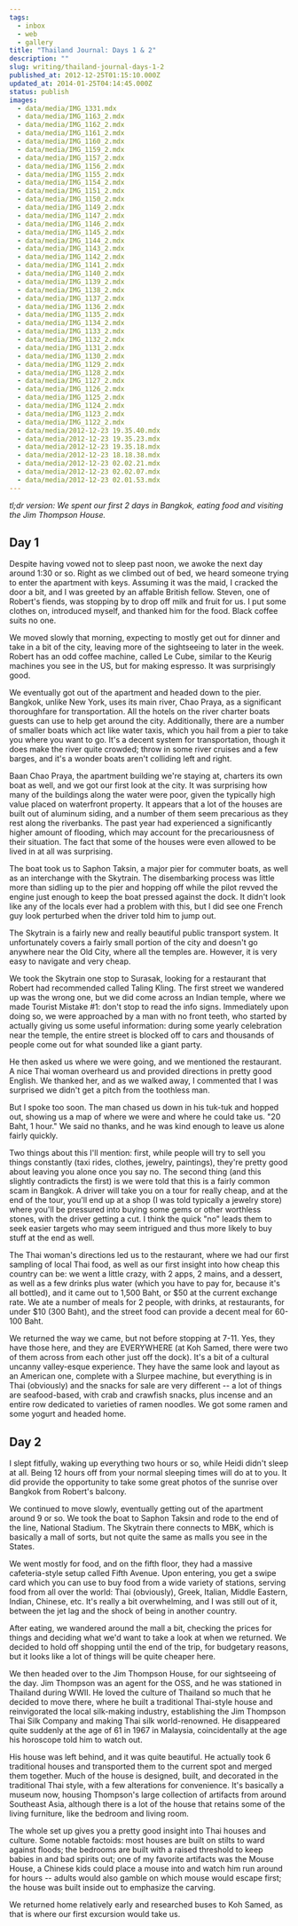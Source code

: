 ```yaml
---
tags:
  - inbox
  - web
  - gallery
title: "Thailand Journal: Days 1 & 2"
description: ""
slug: writing/thailand-journal-days-1-2
published_at: 2012-12-25T01:15:10.000Z
updated_at: 2014-01-25T04:14:45.000Z
status: publish
images:
  - data/media/IMG_1331.mdx
  - data/media/IMG_1163_2.mdx
  - data/media/IMG_1162_2.mdx
  - data/media/IMG_1161_2.mdx
  - data/media/IMG_1160_2.mdx
  - data/media/IMG_1159_2.mdx
  - data/media/IMG_1157_2.mdx
  - data/media/IMG_1156_2.mdx
  - data/media/IMG_1155_2.mdx
  - data/media/IMG_1154_2.mdx
  - data/media/IMG_1151_2.mdx
  - data/media/IMG_1150_2.mdx
  - data/media/IMG_1149_2.mdx
  - data/media/IMG_1147_2.mdx
  - data/media/IMG_1146_2.mdx
  - data/media/IMG_1145_2.mdx
  - data/media/IMG_1144_2.mdx
  - data/media/IMG_1143_2.mdx
  - data/media/IMG_1142_2.mdx
  - data/media/IMG_1141_2.mdx
  - data/media/IMG_1140_2.mdx
  - data/media/IMG_1139_2.mdx
  - data/media/IMG_1138_2.mdx
  - data/media/IMG_1137_2.mdx
  - data/media/IMG_1136_2.mdx
  - data/media/IMG_1135_2.mdx
  - data/media/IMG_1134_2.mdx
  - data/media/IMG_1133_2.mdx
  - data/media/IMG_1132_2.mdx
  - data/media/IMG_1131_2.mdx
  - data/media/IMG_1130_2.mdx
  - data/media/IMG_1129_2.mdx
  - data/media/IMG_1128_2.mdx
  - data/media/IMG_1127_2.mdx
  - data/media/IMG_1126_2.mdx
  - data/media/IMG_1125_2.mdx
  - data/media/IMG_1124_2.mdx
  - data/media/IMG_1123_2.mdx
  - data/media/IMG_1122_2.mdx
  - data/media/2012-12-23 19.35.40.mdx
  - data/media/2012-12-23 19.35.23.mdx
  - data/media/2012-12-23 19.35.18.mdx
  - data/media/2012-12-23 18.18.38.mdx
  - data/media/2012-12-23 02.02.21.mdx
  - data/media/2012-12-23 02.02.07.mdx
  - data/media/2012-12-23 02.01.53.mdx
---
```

*tl;dr version: We spent our first 2 days in Bangkok, eating food and visiting the Jim Thompson House.*

## Day 1

Despite having vowed not to sleep past noon, we awoke the next day around 1:30 or so. Right as we climbed out of bed, we heard someone trying to enter the apartment with keys. Assuming it was the maid, I cracked the door a bit, and I was greeted by an affable British fellow. Steven, one of Robert's fiends, was stopping by to drop off milk and fruit for us. I put some clothes on, introduced myself, and thanked him for the food. Black coffee suits no one.

We moved slowly that morning, expecting to mostly get out for dinner and take in a bit of the city, leaving more of the sightseeing to later in the week. Robert has an odd coffee machine, called Le Cube, similar to the Keurig machines you see in the US, but for making espresso. It was surprisingly good.

We eventually got out of the apartment and headed down to the pier. Bangkok, unlike New York, uses its main river, Chao Praya, as a significant thoroughfare for transportation. All the hotels on the river charter boats guests can use to help get around the city. Additionally, there are a number of smaller boats which act like water taxis, which you hail from a pier to take you where you want to go. It's a decent system for transportation, though it does make the river quite crowded; throw in some river cruises and a few barges, and it's a wonder boats aren't colliding left and right.

Baan Chao Praya, the apartment building we're staying at, charters its own boat as well, and we got our first look at the city. It was surprising how many of the buildings along the water were poor, given the typically high value placed on waterfront property. It appears that a lot of the houses are built out of aluminum siding, and a number of them seem precarious as they rest along the riverbanks. The past year had experienced a significantly higher amount of flooding, which may account for the precariousness of their situation. The fact that some of the houses were even allowed to be lived in at all was surprising.

The boat took us to Saphon Taksin, a major pier for commuter boats, as well as an interchange with the Skytrain. The disembarking process was little more than sidling up to the pier and hopping off while the pilot revved the engine just enough to keep the boat pressed against the dock. It didn't look like any of the locals ever had a problem with this, but I did see one French guy look perturbed when the driver told him to jump out.

The Skytrain is a fairly new and really beautiful public transport system. It unfortunately covers a fairly small portion of the city and doesn't go anywhere near the Old City, where all the temples are. However, it is very easy to navigate and very cheap.

We took the Skytrain one stop to Surasak, looking for a restaurant that Robert had recommended called Taling Kling. The first street we wandered up was the wrong one, but we did come across an Indian temple, where we made Tourist Mistake #1: don't stop to read the info signs. Immediately upon doing so, we were approached by a man with no front teeth, who started by actually giving us some useful information: during some yearly celebration near the temple, the entire street is blocked off to cars and thousands of people come out for what sounded like a giant party.

He then asked us where we were going, and we mentioned the restaurant. A nice Thai woman overheard us and provided directions in pretty good English. We thanked her, and as we walked away, I commented that I was surprised we didn't get a pitch from the toothless man.

But I spoke too soon. The man chased us down in his tuk-tuk and hopped out, showing us a map of where we were and where he could take us. "20 Baht, 1 hour." We said no thanks, and he was kind enough to leave us alone fairly quickly.

Two things about this I'll mention: first, while people will try to sell you things constantly (taxi rides, clothes, jewelry, paintings), they're pretty good about leaving you alone once you say no. The second thing (and this slightly contradicts the first) is we were told that this is a fairly common scam in Bangkok. A driver will take you on a tour for really cheap, and at the end of the tour, you'll end up at a shop (I was told typically a jewelry store) where you'll be pressured into buying some gems or other worthless stones, with the driver getting a cut. I think the quick "no" leads them to seek easier targets who may seem intrigued and thus more likely to buy stuff at the end as well.

The Thai woman's directions led us to the restaurant, where we had our first sampling of local Thai food, as well as our first insight into how cheap this country can be: we went a little crazy, with 2 apps, 2 mains, and a dessert, as well as a few drinks plus water (which you have to pay for, because it's all bottled), and it came out to 1,500 Baht, or $50 at the current exchange rate. We ate a number of meals for 2 people, with drinks, at restaurants, for under $10 (300 Baht), and the street food can provide a decent meal for 60-100 Baht.

We returned the way we came, but not before stopping at 7-11. Yes, they have those here, and they are EVERYWHERE (at Koh Samed, there were two of them across from each other just off the dock). It's a bit of a cultural uncanny valley-esque experience. They have the same look and layout as an American one, complete with a Slurpee machine, but everything is in Thai (obviously) and the snacks for sale are very different -- a lot of things are seafood-based, with crab and crawfish snacks, plus incense and an entire row dedicated to varieties of ramen noodles. We got some ramen and some yogurt and headed home.

## Day 2

I slept fitfully, waking up everything two hours or so, while Heidi didn't sleep at all. Being 12 hours off from your normal sleeping times will do at to you. It did provide the opportunity to take some great photos of the sunrise over Bangkok from Robert's balcony.

We continued to move slowly, eventually getting out of the apartment around 9 or so. We took the boat to Saphon Taksin and rode to the end of the line, National Stadium. The Skytrain there connects to MBK, which is basically a mall of sorts, but not quite the same as malls you see in the States.

We went mostly for food, and on the fifth floor, they had a massive cafeteria-style setup called Fifth Avenue. Upon entering, you get a swipe card which you can use to buy food from a wide variety of stations, serving food from all over the world: Thai (obviously), Greek, Italian, Middle Eastern, Indian, Chinese, etc. It's really a bit overwhelming, and I was still out of it, between the jet lag and the shock of being in another country.

After eating, we wandered around the mall a bit, checking the prices for things and deciding what we'd want to take a look at when we returned. We decided to hold off shopping until the end of the trip, for budgetary reasons, but it looks like a lot of things will be quite cheaper here.

We then headed over to the Jim Thompson House, for our sightseeing of the day. Jim Thompson was an agent for the OSS, and he was stationed in Thailand during WWII. He loved the culture of Thailand so much that he decided to move there, where he built a traditional Thai-style house and reinvigorated the local silk-making industry, establishing the Jim Thompson Thai Silk Company and making Thai silk world-renowned. He disappeared quite suddenly at the age of 61 in 1967 in Malaysia, coincidentally at the age his horoscope told him to watch out.

His house was left behind, and it was quite beautiful. He actually took 6 traditional houses and transported them to the current spot and merged them together. Much of the house is designed, built, and decorated in the traditional Thai style, with a few alterations for convenience. It's basically a museum now, housing Thompson's large collection of artifacts from around Southeast Asia, although there is a lot of the house that retains some of the living furniture, like the bedroom and living room.

The whole set up gives you a pretty good insight into Thai houses and culture. Some notable factoids: most houses are built on stilts to ward against floods; the bedrooms are built with a raised threshold to keep babies in and bad spirits out; one of my favorite artifacts was the Mouse House, a Chinese kids could place a mouse into and watch him run around for hours -- adults would also gamble on which mouse would escape first; the house was built inside out to emphasize the carving.

We returned home relatively early and researched buses to Koh Samed, as that is where our first excursion would take us.
